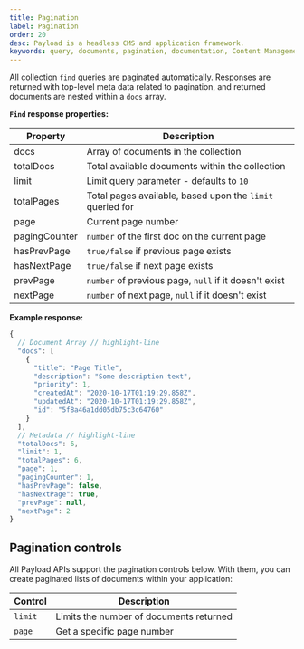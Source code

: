 ```yaml
---
title: Pagination
label: Pagination
order: 20
desc: Payload is a headless CMS and application framework.
keywords: query, documents, pagination, documentation, Content Management System, cms, headless, javascript, node, react, express
---
```


All collection `find` queries are paginated automatically. Responses are returned with top-level meta data related to pagination, and returned documents are nested within a `docs` array.

**`Find` response properties:**

| Property      | Description                                                |
| ------------- | ---------------------------------------------------------- |
| docs          | Array of documents in the collection                       |
| totalDocs     | Total available documents within the collection            |
| limit         | Limit query parameter - defaults to `10`                   |
| totalPages    | Total pages available, based upon the `limit` queried for  |
| page          | Current page number                                        |
| pagingCounter | `number` of the first doc on the current page              |
| hasPrevPage   | `true/false` if previous page exists                       |
| hasNextPage   | `true/false` if next page exists                           |
| prevPage      | `number` of previous page, `null` if it doesn't exist      |
| nextPage      | `number` of next page, `null` if it doesn't exist          |

**Example response:**
```js
{
  // Document Array // highlight-line
  "docs": [
    {
      "title": "Page Title",
      "description": "Some description text",
      "priority": 1,
      "createdAt": "2020-10-17T01:19:29.858Z",
      "updatedAt": "2020-10-17T01:19:29.858Z",
      "id": "5f8a46a1dd05db75c3c64760"
    }
  ],
  // Metadata // highlight-line
  "totalDocs": 6,
  "limit": 1,
  "totalPages": 6,
  "page": 1,
  "pagingCounter": 1,
  "hasPrevPage": false,
  "hasNextPage": true,
  "prevPage": null,
  "nextPage": 2
}
```

## Pagination controls

All Payload APIs support the pagination controls below. With them, you can create paginated lists of documents within your application:

| Control   | Description                                                                               |
| --------- | ----------------------------------------------------------------------------------------- |
| `limit`   | Limits the number of documents returned                                                   |
| `page`    | Get a specific page number                                                                |
